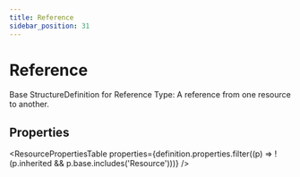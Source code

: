 ```yaml
---
title: Reference
sidebar_position: 31
---
```



# Reference

Base <Link to="/docs/api/fhir/resources/structuredefinition">StructureDefinition</Link> for <Link to="/docs/api/fhir/datatypes/reference">Reference</Link> Type: A reference from one resource to another.

<Tabs queryString="section">
  <TabItem value="schema" label="Schema" default>

## Properties

<ResourcePropertiesTable
  properties={definition.properties.filter((p) => !(p.inherited && p.base.includes('Resource')))}
/>

  </TabItem>

</Tabs>
